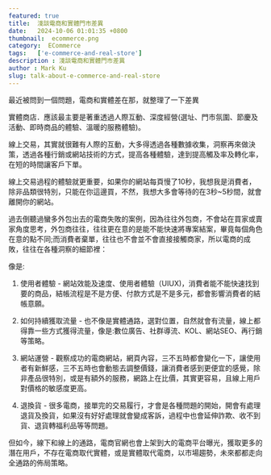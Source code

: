 ```yaml
---
featured: true
title:  淺談電商和實體門市差異
date:   2024-10-06 01:01:35 +0800
thumbnail:  ecommerce.png
category:  ECommerce
tags:   ['e-commerce-and-real-store']
description : 淺談電商和實體門市差異
author : Mark Ku
slug: talk-about-e-commerce-and-real-store
---
```

最近被問到一個問題，電商和實體差在那，就整理了一下差異  

實體商店．應該最主要是著重透過人際互動、深度經營(選址、門市氛圍、節慶及活動、即時商品的體驗、溫暖的服務體驗)。  

線上交易，其實就很難有人際的互動，大多得透過各種數據收集，洞察再來做決策，透過各種行銷或網站技術的方式，提高各種體驗，達到提高觸及率及轉化率，在短的時間讓客戶下單。  

線上交易過程的體驗就更重要，如果你的網站每頁慢了10秒，我想我是消費者，除非品類很特別，只能在你這邊買，不然，我想大多會等待的在3秒~5秒間，就會離開你的網站。  

過去倒聽過蠻多外包出去的電商失敗的案例，因為往往外包商，不會站在買家或賣家角度思考，外包商往往，往往更在意的是能不能快速將專案結案，畢竟每個角色在意的點不同;而消費者棄單，往往也不會並不會直接接觸商家，所以電商的成敗，往往在各種洞察的細節裡：  

像是:  

1. 使用者體驗 - 網站效能及速度、使用者體驗（UIUX)，消費者能不能快速找到要的商品，結帳流程是不是方便、付款方式是不是多元，都會影響消費者的結帳意願。  

2. 如何持續獲取流量 - 也不像是實體通路，選對位置，自然就會有流量，線上都得靠一些方式獲得流量，像是:數位廣告、社群導流、KOL、網站SEO、再行銷等策略。  

3. 網站運營 - 觀察成功的電商網站，網頁內容，三不五時都會變化一下，讓使用者有新鮮感，三不五時也會動態去調整價錢，讓消費者感到更便宜的感覺，除非產品很特別，或是有額外的服務，網路上在比價，其實更容易，且線上用戶對價格的敏感度更高。  

4. 退換貨 - 很多電商，接單完的交易履行，才會是各種問題的開始，開會有處理退貨及換貨，如果沒有好好處理就會變成客訴，過程中也會延伸詐欺、收不到貨、退貨轉福利品等等問題。  

但如今，線下和線上的通路，電商官網也會上架到大的電商平台曝光，獲取更多的潛在用戶，不存在電商取代實體，或是實體取代電商，以市場趨勢，未來都都走向全通路的佈局策略。  